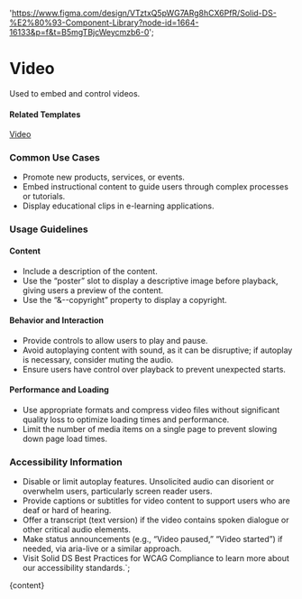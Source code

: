 

  'https://www.figma.com/design/VTztxQ5pWG7ARg8hCX6PfR/Solid-DS-%E2%80%93-Component-Library?node-id=1664-16133&p=f&t=B5mgTBjcWeycmzb6-0';

# Video

Used to embed and control videos.

<DefaultStory />

<DocumentationLinks storybookLink="${storybookLink}" figmaLibrary="${figmaLibrary}" figmaDocs="${figmaDocs}" />

#### Related Templates

[Video](/?path=/docs/templates-video--docs)

### Common Use Cases

- Promote new products, services, or events.
- Embed instructional content to guide users through complex processes or tutorials.
- Display educational clips in e-learning applications.

### Usage Guidelines

#### Content

- Include a description of the content.
- Use the “poster” slot to display a descriptive image before playback, giving users a preview of the content.
- Use the “&--copyright” property to display a copyright.

#### Behavior and Interaction

- Provide controls to allow users to play and pause.
- Avoid autoplaying content with sound, as it can be disruptive; if autoplay is necessary, consider muting the audio.
- Ensure users have control over playback to prevent unexpected starts.

#### Performance and Loading

- Use appropriate formats and compress video files without significant quality loss to optimize loading times and performance.
- Limit the number of media items on a single page to prevent slowing down page load times.

### Accessibility Information

- Disable or limit autoplay features. Unsolicited audio can disorient or overwhelm users, particularly screen reader users.
- Provide captions or subtitles for video content to support users who are deaf or hard of hearing.
- Offer a transcript (text version) if the video contains spoken dialogue or other critical audio elements.
- Make status announcements (e.g., “Video paused,” “Video started”) if needed, via aria-live or a similar approach.
- Visit <sd-link href="https://www.figma.com/design/YDktJcseQIIQbsuCpoKS4V/Component-Docs?node-id=10708-5011&t=Z1FxSGWkmXG5r5sw-4" target="_blank">Solid DS Best Practices for WCAG Compliance</sd-link> to learn more about our accessibility standards.`;

<Meta title="Components/sd-video/Overview" />

<OverviewFormatter story={SdVideoStories.Default}>{content}</OverviewFormatter>
